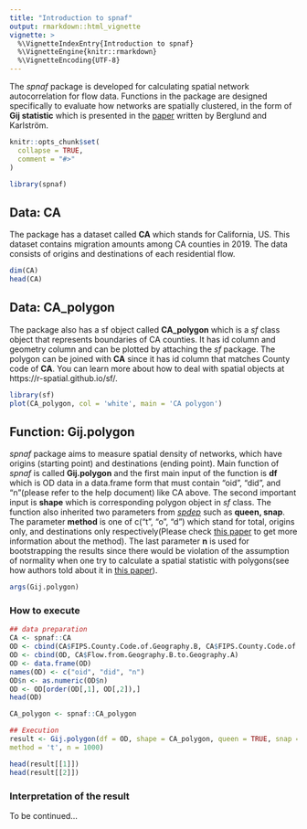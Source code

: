 ```yaml
---
title: "Introduction to spnaf"
output: rmarkdown::html_vignette
vignette: >
  %\VignetteIndexEntry{Introduction to spnaf}
  %\VignetteEngine{knitr::rmarkdown}
  %\VignetteEncoding{UTF-8}
---
```


The _spnaf_ package is developed for calculating spatial network autocorrelation for flow data. Functions in the package are designed specifically to evaluate how networks are spatially clustered, in the form of **Gij statistic** which is presented in the [paper](https://link.springer.com/article/10.1007/s101090050013) written by Berglund and Karlström.  


```r
knitr::opts_chunk$set(
  collapse = TRUE,
  comment = "#>"
)
```

```r
library(spnaf)
```

## Data: CA
The package has a dataset called **CA** which stands for California, US. This dataset contains migration amounts among CA counties in 2019. The data consists of origins and destinations of each residential flow.  
```r
dim(CA)
head(CA)
```

## Data: CA_polygon
The package also has a sf object called **CA_polygon** which is a *sf* class object that represents boundaries of CA counties. It has id column and geometry column and can be plotted by attaching the *sf* package. The polygon can be joined with **CA** since it has id column that matches County code of **CA**. You can learn more about how to deal with spatial objects at https://r-spatial.github.io/sf/.

```r
library(sf)
plot(CA_polygon, col = 'white', main = 'CA polygon')
```

## Function: Gij.polygon
*spnaf* package aims to measure spatial density of networks, which have origins (starting point) and destinations (ending point). Main function of *spnaf* is called **Gij.polygon** and the first main input of the function is **df** which is OD data in a data.frame form that must contain "oid", "did", and "n"(please refer to the help document) like CA above. The second important input is **shape** which is corresponding polygon object in *sf* class. The function also inherited two parameters from [_spdep_](https://r-spatial.github.io/spdep/) such as **queen, snap**. The parameter **method** is one of c("t", "o", "d") which stand for total, origins only, and destinations only respectively(Please check [this paper](https://link.springer.com/article/10.1007/s10109-008-0068-2) to get more information about the method). The last parameter **n** is used for bootstrapping the results since there would be violation of the assumption of normality when one try to calculate a spatial statistic with polygons(see how authors told about it in [this paper]()).

```r
args(Gij.polygon)
```

### How to execute
```r
## data preparation
CA <- spnaf::CA
OD <- cbind(CA$FIPS.County.Code.of.Geography.B, CA$FIPS.County.Code.of.Geography.A)
OD <- cbind(OD, CA$Flow.from.Geography.B.to.Geography.A)
OD <- data.frame(OD)
names(OD) <- c("oid", "did", "n")
OD$n <- as.numeric(OD$n)
OD <- OD[order(OD[,1], OD[,2]),]
head(OD)

CA_polygon <- spnaf::CA_polygon

## Execution
result <- Gij.polygon(df = OD, shape = CA_polygon, queen = TRUE, snap = 1,
method = 't', n = 1000)

head(result[[1]])
head(result[[2]])
```

### Interpretation of the result
To be continued...
